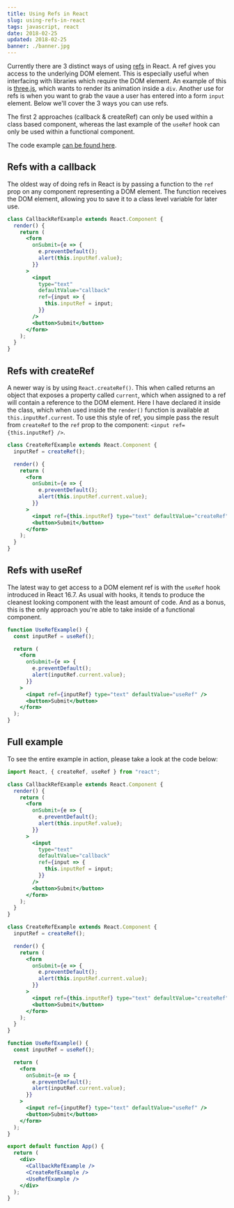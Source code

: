 ```yaml
---
title: Using Refs in React
slug: using-refs-in-react
tags: javascript, react
date: 2018-02-25
updated: 2018-02-25
banner: ./banner.jpg
---
```


Currently there are 3 distinct ways of using [refs](https://reactjs.org/docs/refs-and-the-dom.html) in React. A ref gives you access to the underlying DOM element. This is especially useful when interfacing with libraries which require the DOM element. An example of this is [three.js](https://threejs.org/), which wants to render its animation inside a `div`. Another use for refs is when you want to grab the vaue a user has entered into a form `input` element. Below we'll cover the 3 ways you can use refs.

The first 2 approaches (callback & createRef) can only be used within a class based component, whereas the last example of the `useRef` hook can only be used within a functional component.

The code example [can be found here](https://github.com/leighhalliday/react-ref-demo).

## Refs with a callback

The oldest way of doing refs in React is by passing a function to the `ref` prop on any component representing a DOM element. The function receives the DOM element, allowing you to save it to a class level variable for later use.

```jsx
class CallbackRefExample extends React.Component {
  render() {
    return (
      <form
        onSubmit={e => {
          e.preventDefault();
          alert(this.inputRef.value);
        }}
      >
        <input
          type="text"
          defaultValue="callback"
          ref={input => {
            this.inputRef = input;
          }}
        />
        <button>Submit</button>
      </form>
    );
  }
}
```

## Refs with createRef

A newer way is by using `React.createRef()`. This when called returns an object that exposes a property called `current`, which when assigned to a ref will contain a reference to the DOM element. Here I have declared it inside the class, which when used inside the `render()` function is available at `this.inputRef.current`. To use this style of ref, you simple pass the result from `createRef` to the `ref` prop to the component: `<input ref={this.inputRef} />`.

```jsx
class CreateRefExample extends React.Component {
  inputRef = createRef();

  render() {
    return (
      <form
        onSubmit={e => {
          e.preventDefault();
          alert(this.inputRef.current.value);
        }}
      >
        <input ref={this.inputRef} type="text" defaultValue="createRef" />
        <button>Submit</button>
      </form>
    );
  }
}
```

## Refs with useRef

The latest way to get access to a DOM element ref is with the `useRef` hook introduced in React 16.7. As usual with hooks, it tends to produce the cleanest looking component with the least amount of code. And as a bonus, this is the only approach you're able to take inside of a functional component.

```jsx
function UseRefExample() {
  const inputRef = useRef();

  return (
    <form
      onSubmit={e => {
        e.preventDefault();
        alert(inputRef.current.value);
      }}
    >
      <input ref={inputRef} type="text" defaultValue="useRef" />
      <button>Submit</button>
    </form>
  );
}
```

## Full example

To see the entire example in action, please take a look at the code below:

```jsx
import React, { createRef, useRef } from "react";

class CallbackRefExample extends React.Component {
  render() {
    return (
      <form
        onSubmit={e => {
          e.preventDefault();
          alert(this.inputRef.value);
        }}
      >
        <input
          type="text"
          defaultValue="callback"
          ref={input => {
            this.inputRef = input;
          }}
        />
        <button>Submit</button>
      </form>
    );
  }
}

class CreateRefExample extends React.Component {
  inputRef = createRef();

  render() {
    return (
      <form
        onSubmit={e => {
          e.preventDefault();
          alert(this.inputRef.current.value);
        }}
      >
        <input ref={this.inputRef} type="text" defaultValue="createRef" />
        <button>Submit</button>
      </form>
    );
  }
}

function UseRefExample() {
  const inputRef = useRef();

  return (
    <form
      onSubmit={e => {
        e.preventDefault();
        alert(inputRef.current.value);
      }}
    >
      <input ref={inputRef} type="text" defaultValue="useRef" />
      <button>Submit</button>
    </form>
  );
}

export default function App() {
  return (
    <div>
      <CallbackRefExample />
      <CreateRefExample />
      <UseRefExample />
    </div>
  );
}
```
